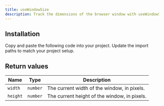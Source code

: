 ```yaml
---
title: useWindowSize
description: Track the dimensions of the browser window with useWindowSize.
---
```


<ComponentPreview name="demos/hooks/use-window-size" />

## Installation

<Steps>
  <Step>Copy and paste the following code into your project.</Step>
  <ComponentSource name="hooks/use-window-size" />
  <Step>Update the import paths to match your project setup.</Step>
</Steps>

## Return values

| Name     | Type     | Description                                  |
| -------- | -------- | -------------------------------------------- |
| `width`  | `number` | The current width of the window, in pixels.  |
| `height` | `number` | The current height of the window, in pixels. |
